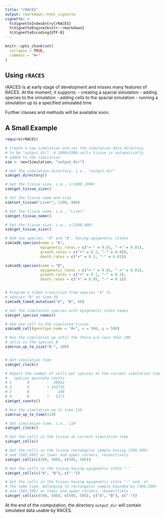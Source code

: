 ```yaml
---
title: "rRACES"
output: rmarkdown::html_vignette
vignette: >
  %\VignetteIndexEntry{rRACES}
  %\VignetteEngine{knitr::rmarkdown}
  %\VignetteEncoding{UTF-8}
---
```


```r
knitr::opts_chunk$set(
  collapse = TRUE,
  comment = "#>"
)
```

## Using `rRACES`

rRACES is at early stage of development and misses many features of 
RACES. At the moment, it supports:
- creating a spacial simulation
- adding species to the simulation
- adding cells to the spacial simulation
- running a simulation up to a specified simulated time

Further classes and methods will be available soon.

## A Small Example

```r
require(rRACES)

# Create a new simulation and set the simulation data directory
# to be "output_dir". A 1000x1000-cells tissue is automatically
# added to the simulation
sim <- new(Simulation, "output_dir")

# Get the simulation directory, i.e., "output_dir"
sim$get_directory()

# Get the tissue size, i.e., c(1000,1000)
sim$get_tissue_size()

# Set the tissue name and size
sim$set_tissue("Liver", 1200, 900)

# Get the tissue name, i.e., "Liver"
sim$get_tissue_name()

# Get the tissue size, i.e., c(1200,900)
sim$get_tissue_size()

# Add two species, "A" and "B", having epigenetic states
sim$add_species(name = "A",
                epigenetic_rates = c("+-" = 0.01, "-+" = 0.01),
                growth_rates = c("+" = 0.2, "-" = 0.08),
                death_rates = c("+" = 0.1, "-" = 0.01))

sim$add_species(name = "B",
                epigenetic_rates = c("+-" = 0.01, "-+" = 0.01),
                growth_rates = c("+" = 0.1, "-" = 0.3),
                death_rates = c("+" = 0.05, "-" = 0.1))


# Program a timed transition from species "A" to
# species "B" at time 30
sim$add_timed_mutation("A", "B", 60)

# Get the simulation species with epigenetic state names
sim$get_species_names()

# Add one cell to the simulated tissue
sim$add_cell(genotype_name = "A+", x = 500, y = 500)

# Run the simulation up until the there are less than 100 
# cells in the species B-
sim$run_up_to_size("B-", 100)


# Get simulation time
sim$get_clock()

# Report the number of cells per species at the current simulation time, e.g.,
#   species epistate counts
# 1       A        -  30942
# 2       A        + 105715
# 3       B        -    100
# 4       B        +   1371
sim$get_counts()

# Run the simulation up to time 110
sim$run_up_to_time(110)

# Get simulation time, i.e., 110
sim$get_clock()

# Get the cells in the tissue at current simulation time
sim$get_cells()

# Get the cells in the tissue rectangular sample having [500,500]
# and [505,505] as lower and upper corners, respectively
sim$get_cells(c(500, 500), c(505, 505))

# Get the cells in the tissue having epigenetic state "-"
sim$get_cells(c("A", "B"), c("-"))

# Get the cells in the tissue having epigenetic state "-" and, at
# the same time, belonging to rectangular sample bounded by [500,500]
# and [505,505] as lower and upper corners, respectively
sim$get_cells(c(500, 500), c(505, 505), c("A", "B"), c("-"))
```

At the end of the computation, the directory `output_dir` will contain 
simulated data usable by RACES. 
